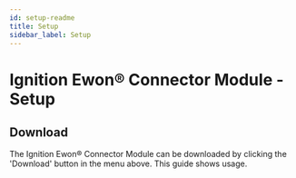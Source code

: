 ```yaml
---
id: setup-readme
title: Setup
sidebar_label: Setup
---
```


# Ignition Ewon® Connector Module - Setup

## Download

The Ignition Ewon® Connector Module can be downloaded by clicking the 'Download' button in the menu above.
This guide shows usage.
